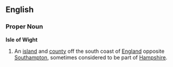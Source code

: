 ==English==
===Proper Noun===
'''Isle of Wight'''
{{wikipedia}}
#An [[island]] and [[county]] off the south coast of [[England]] opposite [[Southampton]], sometimes considered to be part of [[Hampshire]].